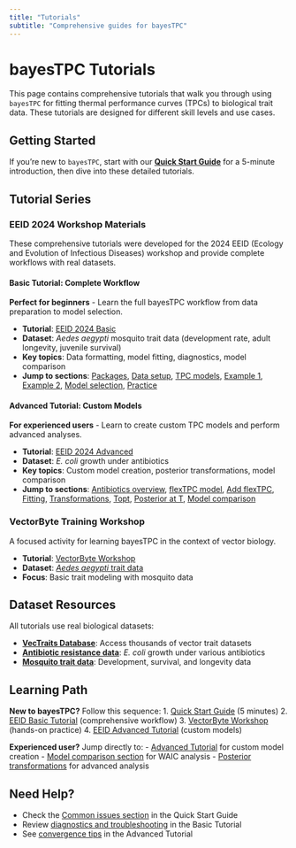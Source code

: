 ```yaml
---
title: "Tutorials"
subtitle: "Comprehensive guides for bayesTPC"
---
```


# bayesTPC Tutorials

This page contains comprehensive tutorials that walk you through using `bayesTPC` for fitting thermal performance curves (TPCs) to biological trait data. These tutorials are designed for different skill levels and use cases.

## Getting Started

If you're new to `bayesTPC`, start with our **[Quick Start Guide](intro.qmd)** for a 5-minute introduction, then dive into these detailed tutorials.

## Tutorial Series

### EEID 2024 Workshop Materials

These comprehensive tutorials were developed for the 2024 EEID (Ecology and Evolution of Infectious Diseases) workshop and provide complete workflows with real datasets.

#### Basic Tutorial: Complete Workflow {#basic-tutorial}

**Perfect for beginners** - Learn the full bayesTPC workflow from data preparation to model selection.

- **Tutorial**: [EEID 2024 Basic](EEID2024_basic.qmd)
- **Dataset**: *Aedes aegypti* mosquito trait data (development rate, adult longevity, juvenile survival)
- **Key topics**: Data formatting, model fitting, diagnostics, model comparison
- **Jump to sections**: [Packages](EEID2024_basic.qmd#basic-packages), [Data setup](EEID2024_basic.qmd#basic-aedes-data), [TPC models](EEID2024_basic.qmd#basic-models), [Example 1](EEID2024_basic.qmd#basic-example1), [Example 2](EEID2024_basic.qmd#basic-example2), [Model selection](EEID2024_basic.qmd#basic-model-selection), [Practice](EEID2024_basic.qmd#basic-practice)

#### Advanced Tutorial: Custom Models {#advanced-tutorial}

**For experienced users** - Learn to create custom TPC models and perform advanced analyses.

- **Tutorial**: [EEID 2024 Advanced](EEID2024_advanced.qmd)
- **Dataset**: *E. coli* growth under antibiotics
- **Key topics**: Custom model creation, posterior transformations, model comparison
- **Jump to sections**: [Antibiotics overview](EEID2024_advanced.qmd#adv-antibiotics), [flexTPC model](EEID2024_advanced.qmd#adv-flexTPC), [Add flexTPC](EEID2024_advanced.qmd#adv-add-flex), [Fitting](EEID2024_advanced.qmd#adv-fitting), [Transformations](EEID2024_advanced.qmd#adv-transformations), [Topt](EEID2024_advanced.qmd#adv-topt), [Posterior at T](EEID2024_advanced.qmd#adv-tpc-at-T), [Model comparison](EEID2024_advanced.qmd#adv-model-comparison)

### VectorByte Training Workshop

A focused activity for learning bayesTPC in the context of vector biology.

- **Tutorial**: [VectorByte Workshop](VB_Bayes_activity2B.qmd)
- **Dataset**: [*Aedes aegypti* trait data](data/AeaegyptiTraitData.csv)
- **Focus**: Basic trait modeling with mosquito data

## Dataset Resources

All tutorials use real biological datasets:

- **[VecTraits Database](https://vectorbyte.crc.nd.edu/vectraits-explorer)**: Access thousands of vector trait datasets
- **[Antibiotic resistance data](data/ab_data.csv)**: *E. coli* growth under various antibiotics
- **[Mosquito trait data](data/AeaegyptiTraitData.csv)**: Development, survival, and longevity data

## Learning Path

**New to bayesTPC?** Follow this sequence:
1. [Quick Start Guide](intro.qmd) (5 minutes)
2. [EEID Basic Tutorial](EEID2024_basic.qmd#basic-packages) (comprehensive workflow)
3. [VectorByte Workshop](VB_Bayes_activity2B.qmd) (hands-on practice)
4. [EEID Advanced Tutorial](EEID2024_advanced.qmd#adv-flexTPC) (custom models)

**Experienced user?** Jump directly to:
- [Advanced Tutorial](EEID2024_advanced.qmd#adv-flexTPC) for custom model creation
- [Model comparison section](EEID2024_advanced.qmd#adv-model-comparison) for WAIC analysis
- [Posterior transformations](EEID2024_advanced.qmd#adv-transformations) for advanced analysis

## Need Help?

- Check the [Common issues section](intro.qmd#common-issues-and-solutions) in the Quick Start Guide
- Review [diagnostics and troubleshooting](EEID2024_basic.qmd#basic-example1) in the Basic Tutorial
- See [convergence tips](EEID2024_advanced.qmd#adv-fitting) in the Advanced Tutorial
